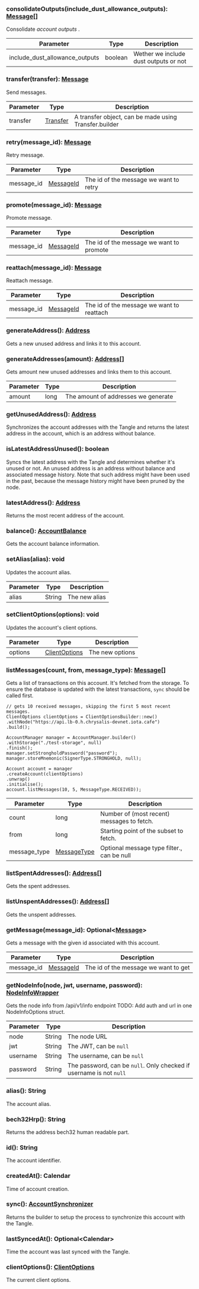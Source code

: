 ### consolidateOutputs(include_dust_allowance_outputs): [Message[]](#message)

Consolidate _account outputs_ .

| Parameter                      | Type    | Description                           |
| ------------------------------ | ------- | ------------------------------------- |
| include_dust_allowance_outputs | boolean | Wether we include dust outputs or not |

### transfer(transfer): [Message](#message)

Send messages.

| Parameter | Type                  | Description                                           |
| --------- | --------------------- | ----------------------------------------------------- |
| transfer  | [Transfer](#transfer) | A transfer object, can be made using Transfer.builder |

### retry(message_id): [Message](#message)

Retry message.

| Parameter  | Type                    | Description                            |
| ---------- | ----------------------- | -------------------------------------- |
| message_id | [MessageId](#messageid) | The id of the message we want to retry |

### promote(message_id): [Message](#message)

Promote message.

| Parameter  | Type                    | Description                              |
| ---------- | ----------------------- | ---------------------------------------- |
| message_id | [MessageId](#messageid) | The id of the message we want to promote |

### reattach(message_id): [Message](#message)

Reattach message.

| Parameter  | Type                    | Description                               |
| ---------- | ----------------------- | ----------------------------------------- |
| message_id | [MessageId](#messageid) | The id of the message we want to reattach |

### generateAddress(): [Address](#address)

Gets a new unused address and links it to this account.

### generateAddresses(amount): [Address[]](#address)

Gets amount new unused addresses and links them to this account.

| Parameter | Type | Description                         |
| --------- | ---- | ----------------------------------- |
| amount    | long | The amount of addresses we generate |

### getUnusedAddress(): [Address](#address)

Synchronizes the account addresses with the Tangle and returns the latest address in the account,
which is an address without balance.

### isLatestAddressUnused(): boolean

Syncs the latest address with the Tangle and determines whether it's unused or not.
An unused address is an address without balance and associated message history.
Note that such address might have been used in the past, because the message history might have been pruned by
the node.

### latestAddress(): [Address](#address)

Returns the most recent address of the account.

### balance(): [AccountBalance](#accountbalance)

Gets the account balance information.

### setAlias(alias): void

Updates the account alias.

| Parameter | Type   | Description   |
| --------- | ------ | ------------- |
| alias     | String | The new alias |

### setClientOptions(options): void

Updates the account's client options.

| Parameter | Type                            | Description     |
| --------- | ------------------------------- | --------------- |
| options   | [ClientOptions](#clientoptions) | The new options |

### listMessages(count, from, message_type): [Message[]](#message)

Gets a list of transactions on this account.
It's fetched from the storage. To ensure the database is updated with the latest transactions,
`sync` should be called first.

```
// gets 10 received messages, skipping the first 5 most recent messages.
ClientOptions clientOptions = ClientOptionsBuilder::new()
.withNode("https://api.lb-0.h.chrysalis-devnet.iota.cafe")
.build();

AccountManager manager = AccountManager.builder()
.withStorage("./test-storage", null)
.finish();
manager.setStrongholdPassword("password");
manager.storeMnemonic(SignerType.STRONGHOLD, null);

Account account = manager
.createAccount(clientOptions)
.unwrap()
.initialise();
account.listMessages(10, 5, MessageType.RECEIVED));
```

| Parameter    | Type                        | Description                                |
| ------------ | --------------------------- | ------------------------------------------ |
| count        | long                        | Number of (most recent) messages to fetch. |
| from         | long                        | Starting point of the subset to fetch.     |
| message_type | [MessageType](#messagetype) | Optional message type filter., can be null |

### listSpentAddresses(): [Address[]](#address)

Gets the spent addresses.

### listUnspentAddresses(): [Address[]](#address)

Gets the unspent addresses.

### getMessage(message_id): Optional&lt;[Message](#message)&gt;

Gets a message with the given id associated with this account.

| Parameter  | Type                    | Description                          |
| ---------- | ----------------------- | ------------------------------------ |
| message_id | [MessageId](#messageid) | The id of the message we want to get |

### getNodeInfo(node, jwt, username, password): [NodeInfoWrapper](#nodeinfowrapper)

Gets the node info from /api/v1/info endpoint
TODO: Add auth and url in one NodeInfoOptions struct.

| Parameter | Type   | Description                                                         |
| --------- | ------ | ------------------------------------------------------------------- |
| node      | String | The node URL                                                        |
| jwt       | String | The JWT, can be `null`                                              |
| username  | String | The username, can be `null`                                         |
| password  | String | The password, can be `null`. Only checked if username is not `null` |

### alias(): String

The account alias.

### bech32Hrp(): String

Returns the address bech32 human readable part.

### id(): String

The account identifier.

### createdAt(): Calendar

Time of account creation.

### sync(): [AccountSynchronizer](#accountsynchronizer)

Returns the builder to setup the process to synchronize this account with the Tangle.

### lastSyncedAt(): Optional&lt;Calendar&gt;

Time the account was last synced with the Tangle.

### clientOptions(): [ClientOptions](#clientoptions)

The current client options.
